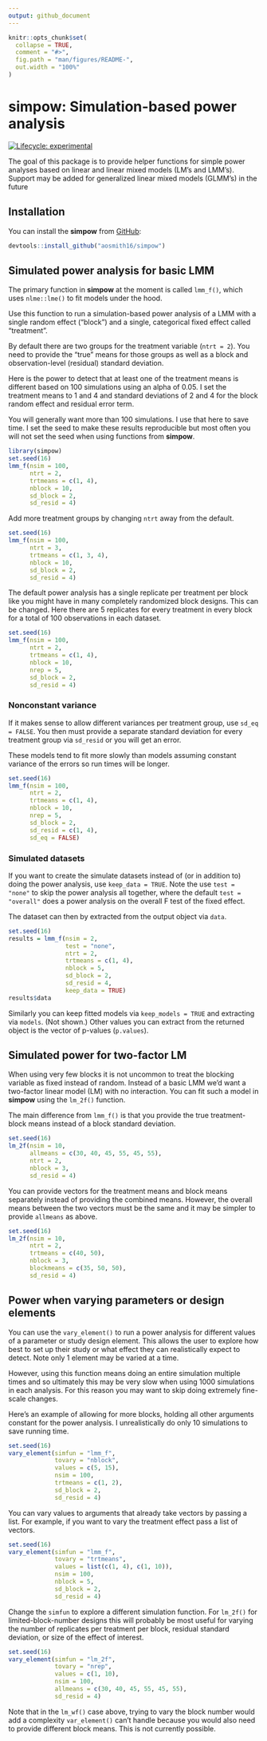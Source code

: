 ```yaml
---
output: github_document
---
```


<!-- README.md is generated from README.Rmd. Please edit that file -->

```r
knitr::opts_chunk$set(
  collapse = TRUE,
  comment = "#>",
  fig.path = "man/figures/README-",
  out.width = "100%"
)
```

# simpow: Simulation-based power analysis

<!-- badges: start -->
[![Lifecycle: experimental](https://img.shields.io/badge/lifecycle-experimental-orange.svg)](https://lifecycle.r-lib.org/articles/stages.html#experimental)
<!-- badges: end -->

The goal of this package is to provide helper functions for simple power analyses based on linear and linear mixed models (LM's and LMM's). Support may be added for generalized linear mixed models (GLMM's) in the future

## Installation

You can install the **simpow** from [GitHub](https://github.com/aosmith16/simpow):

```r
devtools::install_github("aosmith16/simpow")
```

## Simulated power analysis for basic LMM

The primary function in **simpow** at the moment is called `lmm_f()`, which uses `nlme::lme()` to fit models under the hood.

Use this function to run a simulation-based power analysis of a LMM with a single random effect ("block") and a single, categorical fixed effect called "treatment".

By default there are two groups for the treatment variable (`ntrt = 2`). You need to provide the "true" means for those groups as well as a block and observation-level (residual) standard deviation.

Here is the power to detect that at least one of the treatment means is different based on 100 simulations using an alpha of 0.05. I set the treatment means to 1 and 4 and standard deviations of 2 and 4 for the block random effect and residual error term.

You will generally want more than 100 simulations. I use that here to save time. I set the seed to make these results reproducible but most often you will not set the seed when using functions from **simpow**.

```r
library(simpow)
set.seed(16) 
lmm_f(nsim = 100,
      ntrt = 2,
      trtmeans = c(1, 4),
      nblock = 10,
      sd_block = 2,
      sd_resid = 4)
```

Add more treatment groups by changing `ntrt` away from the default.

```r
set.seed(16) 
lmm_f(nsim = 100,
      ntrt = 3,
      trtmeans = c(1, 3, 4),
      nblock = 10,
      sd_block = 2,
      sd_resid = 4)
```

The default power analysis has a single replicate per treatment per block like you might have in many completely randomized block designs. This can be changed. Here there are 5 replicates for every treatment in every block for a total of 100 observations in each dataset.

```r
set.seed(16) 
lmm_f(nsim = 100,
      ntrt = 2,
      trtmeans = c(1, 4),
      nblock = 10,
      nrep = 5,
      sd_block = 2,
      sd_resid = 4)
```

### Nonconstant variance

If it makes sense to allow different variances per treatment group, use `sd_eq = FALSE`. You then must provide a separate standard deviation for every treatment group via `sd_resid` or you will get an error. 

These models tend to fit more slowly than models assuming constant variance of the errors so run times will be longer.

```r
set.seed(16) 
lmm_f(nsim = 100,
      ntrt = 2,
      trtmeans = c(1, 4),
      nblock = 10,
      nrep = 5,
      sd_block = 2,
      sd_resid = c(1, 4),
      sd_eq = FALSE)
```

### Simulated datasets

If you want to create the simulate datasets instead of (or in addition to) doing the power analysis, use `keep_data = TRUE`. Note the use `test = "none"` to skip the power analysis all together, where the default `test = "overall"` does a power analysis on the overall F test of the fixed effect.

The dataset can then by extracted from the output object via `data`.

```r
set.seed(16) 
results = lmm_f(nsim = 2,
                test = "none",
                ntrt = 2,
                trtmeans = c(1, 4),
                nblock = 5,
                sd_block = 2,
                sd_resid = 4,
                keep_data = TRUE)
results$data
```

Similarly you can keep fitted models via `keep_models = TRUE` and extracting via `models`. (Not shown.) Other values you can extract from the returned object is the vector of p-values (`p.values`).

## Simulated power for two-factor LM

When using very few blocks it is not uncommon to treat the blocking variable as fixed instead of random. Instead of a basic LMM we'd want a two-factor linear model (LM) with no interaction. You can fit such a model in **simpow** using the `lm_2f()` function.

The main difference from `lmm_f()` is that you provide the true treatment-block means instead of a block standard deviation.

```r
set.seed(16)
lm_2f(nsim = 10,
      allmeans = c(30, 40, 45, 55, 45, 55),
      ntrt = 2,
      nblock = 3,
      sd_resid = 4)
```

You can provide vectors for the treatment means and block means separately instead of providing the combined means. However, the overall means between the two vectors must be the same and it may be simpler to provide `allmeans` as above.

```r
set.seed(16)
lm_2f(nsim = 10,
      ntrt = 2,
      trtmeans = c(40, 50),
      nblock = 3,
      blockmeans = c(35, 50, 50),
      sd_resid = 4)
```

## Power when varying parameters or design elements

You can use the `vary_element()` to run a power analysis for different values of a parameter or study design element. This allows the user to explore how best to set up their study or what effect they can realistically expect to detect. Note only 1 element may be varied at a time.

However, using this function means doing an entire simulation multiple times and so ultimately this may be very slow when using 1000 simulations in each analysis. For this reason you may want to skip doing extremely fine-scale changes.

Here's an example of allowing for more blocks, holding all other arguments constant for the power analysis. I unrealistically do only 10 simulations to save running time.

```r
set.seed(16)
vary_element(simfun = "lmm_f",
             tovary = "nblock",
             values = c(5, 15),
             nsim = 100,
             trtmeans = c(1, 2),
             sd_block = 2,
             sd_resid = 4)
```

You can vary values to arguments that already take vectors by passing a list. For example, if you want to vary the treatment effect pass a list of vectors.

```r
set.seed(16)
vary_element(simfun = "lmm_f",
             tovary = "trtmeans",
             values = list(c(1, 4), c(1, 10)),
             nsim = 100,
             nblock = 5,
             sd_block = 2,
             sd_resid = 4)
```

Change the `simfun` to explore  a different simulation function. For `lm_2f()` for limited-block-number designs this will probably be most useful for varying the number of replicates per treatment per block, residual standard deviation, or size of the effect of interest. 

```r
set.seed(16)
vary_element(simfun = "lm_2f",
             tovary = "nrep",
             values = c(1, 10),
             nsim = 100,
             allmeans = c(30, 40, 45, 55, 45, 55),
             sd_resid = 4)
```

Note that in the `lm_wf()` case above, trying to vary the block number would add a complexity `var_element()` can't handle because you would also need to provide different block means. This is not currently possible.
